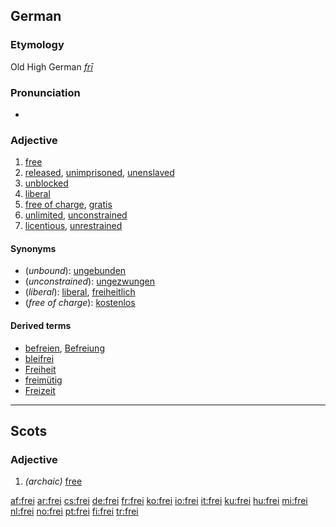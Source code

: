 {{see|Frei|-frei}}
==German==

===Etymology===
Old High German ''[[frī]]''

===Pronunciation===
* {{IPA|lang=de|/frai/}}

===Adjective===
{{de-adj|comparative=freier|superlative=freisten}}

# [[free]]
# [[released]], [[unimprisoned]], [[unenslaved]]
# [[unblocked]]
# [[liberal]]
# [[free of charge]], [[gratis]]
# [[unlimited]], [[unconstrained]]
# [[licentious]], [[unrestrained]]

====Synonyms====
* (''unbound''): [[ungebunden]]
* (''unconstrained''): [[ungezwungen]]
* (''liberal''): [[liberal#German|liberal]], [[freiheitlich]]
* (''free of charge''): [[kostenlos]]

====Derived terms====
* [[befreien]], [[Befreiung]]
* [[bleifrei]]
* [[Freiheit]]
* [[freimütig]]
* [[Freizeit]]

----
==Scots==
===Adjective===
{{sco-adj|freier|freiist}}

# {{South Scots}} ''(archaic)'' [[free]]

[[af:frei]]
[[ar:frei]]
[[cs:frei]]
[[de:frei]]
[[fr:frei]]
[[ko:frei]]
[[io:frei]]
[[it:frei]]
[[ku:frei]]
[[hu:frei]]
[[mi:frei]]
[[nl:frei]]
[[no:frei]]
[[pt:frei]]
[[fi:frei]]
[[tr:frei]]